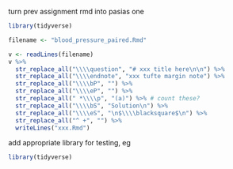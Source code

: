 turn prev assignment rmd into pasias one

```r
library(tidyverse)
```

```r
filename <- "blood_pressure_paired.Rmd"
```

```r
v <- readLines(filename)
v %>% 
  str_replace_all("\\\\question", "# xxx title here\n\n") %>% 
  str_replace_all("\\\\endnote", "xxx tufte margin note") %>% 
  str_replace_all("\\\\bP", "") %>% 
  str_replace_all("\\\\eP", "") %>% 
  str_replace_all(" *\\\\p", "(a)") %>% # count these?
  str_replace_all("\\\\bS", "Solution\n") %>% 
  str_replace_all("\\\\eS", "\n$\\\\blacksquare$\n") %>% 
  str_replace_all("^ +", "") %>% 
  writeLines("xxx.Rmd")
```

add appropriate library for testing, eg

```r
library(tidyverse)
```

